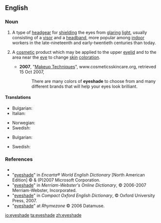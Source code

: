 ==English==

===Noun===
{{en-noun}}

# {{context|countable}} A type of [[headgear]] for [[shield]]ing the eyes from [[glaring]] [[light]], usually consisting of a [[visor]] and a [[headband]], more popular among [[indoor]] workers in the late-nineteenth and early-twentieth centuries than today.
# {{context|not countable}} A [[cosmetic]] product which may be applied to the upper [[eyelid]] and to the area near the [[eye]] to change [[skin]] [[coloration]].
#* '''2007''', "[http://cosmeticsskincare.org/makeup-advice/ Makeup Techniques]", www.cosmeticsskincare.org, retrieved 15 Oct 2007,
#*: There are many colors of '''eyeshade''' to choose from and many different brands that will help your eyes look brilliant.

====Translations====
{{trans-top|shield for the eyes}}
* Bulgarian: {{t+|bg|козирка|f|sc=Cyrl}}
* Italian: {{t-|it|paraocchio|m}}
{{trans-mid}}
* Norwegian: {{t-|no|øyenskygge|m}}
* Swedish: {{t|sv|ögonskärm|c}}
{{trans-bottom}}

{{trans-top|cosmetic product}}
* Bulgarian: {{t+|bg|сенки|p|sc=Cyrl}}
{{trans-mid}}
* Swedish: {{t|sv|ögonskugga|c}}
{{trans-bottom}}

===References===
* {{R:Dictionary.com}}
* "[http://encarta.msn.com/dictionary_/eyeshade.html eyeshade]" in ''Encarta® World English Dictionary'' [North American Edition] © & (P)2007 Microsoft Corporation.
* "[http://www.m-w.com/cgi-bin/dictionary?book=Dictionary&va=eyeshade eyeshade]" in ''Merriam-Webster's Online Dictionary'', © 2006-2007 Merriam-Webster, Incorporated.
* "[http://www.askoxford.com/concise_oed/eyeshade?view=uk eyeshade]" in ''Compact Oxford English Dictionary'', © Oxford University Press, 2007.
* "[http://www.rhymezone.com/r/rhyme.cgi?Word=eyeshade eyeshade]" at ''Rhymezone'' © 2006 Datamuse.

[[io:eyeshade]]
[[ta:eyeshade]]
[[zh:eyeshade]]